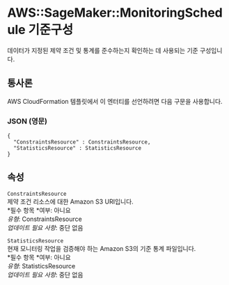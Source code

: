 # AWS::SageMaker::MonitoringSchedule 기준구성

데이터가 지정된 제약 조건 및 통계를 준수하는지 확인하는 데 사용되는 기준 구성입니다.

## 통사론

AWS CloudFormation 템플릿에서 이 엔터티를 선언하려면 다음 구문을 사용합니다.

### JSON (영문)

```
{
  "ConstraintsResource" : ConstraintsResource,
  "StatisticsResource" : StatisticsResource
}
```

## 속성

`ConstraintsResource`  
제약 조건 리소스에 대한 Amazon S3 URI입니다.  
*필수 항목 *여부: 아니요  
_유형_: ConstraintsResource  
_업데이트 필요 사항_: 중단 없음

`StatisticsResource`  
현재 모니터링 작업을 검증해야 하는 Amazon S3의 기준 통계 파일입니다.  
*필수 항목 *여부: 아니요  
_유형_: StatisticsResource  
_업데이트 필요 사항_: 중단 없음
